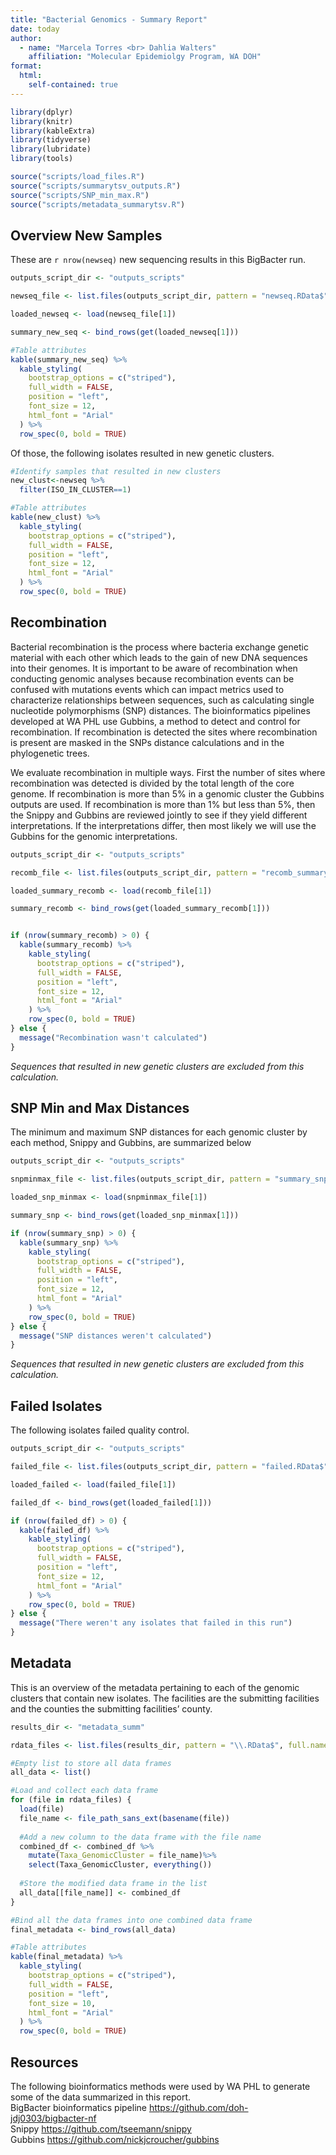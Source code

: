 ```yaml
---
title: "Bacterial Genomics - Summary Report"
date: today
author: 
  - name: "Marcela Torres <br> Dahlia Walters"
    affiliation: "Molecular Epidemiolgy Program, WA DOH"
format: 
  html:
    self-contained: true
---
```


```r
library(dplyr)
library(knitr)
library(kableExtra)
library(tidyverse)
library(lubridate)
library(tools)
```

```r
source("scripts/load_files.R")
source("scripts/summarytsv_outputs.R")
source("scripts/SNP_min_max.R")
source("scripts/metadata_summarytsv.R")
```

## Overview New Samples

These are `r nrow(newseq)` new sequencing results in this BigBacter run.

```r
outputs_script_dir <- "outputs_scripts"

newseq_file <- list.files(outputs_script_dir, pattern = "newseq.RData$", full.names = TRUE)

loaded_newseq <- load(newseq_file[1])

summary_new_seq <- bind_rows(get(loaded_newseq[1]))

#Table attributes
kable(summary_new_seq) %>%
  kable_styling(
    bootstrap_options = c("striped"),
    full_width = FALSE,
    position = "left",
    font_size = 12,
    html_font = "Arial"
  ) %>%
  row_spec(0, bold = TRUE)

```

Of those, the following isolates resulted in new genetic clusters.

```r
#Identify samples that resulted in new clusters
new_clust<-newseq %>% 
  filter(ISO_IN_CLUSTER==1)

#Table attributes
kable(new_clust) %>%
  kable_styling(
    bootstrap_options = c("striped"),
    full_width = FALSE,
    position = "left",
    font_size = 12,
    html_font = "Arial"
  ) %>%
  row_spec(0, bold = TRUE)
```

## Recombination

Bacterial recombination is the process where bacteria exchange genetic material with each other which leads to the gain of new DNA sequences into their genomes.  It is important to be aware of recombination when conducting genomic analyses because recombination events can be confused with mutations events which can impact metrics used to characterize relationships between sequences, such as calculating single nucleotide polymorphisms (SNP) distances. The bioinformatics pipelines developed at WA PHL use Gubbins, a method to detect and control for recombination. If recombination is detected the sites where recombination is present are masked in the SNPs distance calculations and in the phylogenetic trees. 

We evaluate recombination in multiple ways. First the number of sites where recombination was detected is divided by the total length of the core genome. If recombination is more than 5% in a genomic cluster the Gubbins outputs are used. If recombination is more than 1% but less than 5%, then the Snippy and Gubbins are reviewed jointly to see if they yield different interpretations. If the interpretations differ, then most likely we will use the Gubbins for the genomic interpretations.

```r
outputs_script_dir <- "outputs_scripts"

recomb_file <- list.files(outputs_script_dir, pattern = "recomb_summary.RData$", full.names = TRUE)

loaded_summary_recomb <- load(recomb_file[1])

summary_recomb <- bind_rows(get(loaded_summary_recomb[1]))


if (nrow(summary_recomb) > 0) {
  kable(summary_recomb) %>%
    kable_styling(
      bootstrap_options = c("striped"),
      full_width = FALSE,
      position = "left",
      font_size = 12,
      html_font = "Arial"
    ) %>%
    row_spec(0, bold = TRUE)
} else {
  message("Recombination wasn't calculated")
}

```

*Sequences that resulted in new genetic clusters are excluded from this calculation.*

## SNP Min and Max Distances

The minimum and maximum SNP distances for each genomic cluster by each method, Snippy and Gubbins, are summarized below

```r
outputs_script_dir <- "outputs_scripts"

snpminmax_file <- list.files(outputs_script_dir, pattern = "summary_snp_minmax.RData$", full.names = TRUE)

loaded_snp_minmax <- load(snpminmax_file[1])

summary_snp <- bind_rows(get(loaded_snp_minmax[1]))

if (nrow(summary_snp) > 0) {
  kable(summary_snp) %>%
    kable_styling(
      bootstrap_options = c("striped"),
      full_width = FALSE,
      position = "left",
      font_size = 12,
      html_font = "Arial"
    ) %>%
    row_spec(0, bold = TRUE)
} else {
  message("SNP distances weren't calculated")
}

```

*Sequences that resulted in new genetic clusters are excluded from this calculation.*

## Failed Isolates

The following isolates failed quality control.

```r
outputs_script_dir <- "outputs_scripts"

failed_file <- list.files(outputs_script_dir, pattern = "failed.RData$", full.names = TRUE)

loaded_failed <- load(failed_file[1])

failed_df <- bind_rows(get(loaded_failed[1]))

if (nrow(failed_df) > 0) {
  kable(failed_df) %>%
    kable_styling(
      bootstrap_options = c("striped"),
      full_width = FALSE,
      position = "left",
      font_size = 12,
      html_font = "Arial"
    ) %>%
    row_spec(0, bold = TRUE)
} else {
  message("There weren't any isolates that failed in this run")
}

```

## Metadata

This is an overview of the metadata pertaining to each of the genomic clusters that contain new isolates. The facilities are the submitting facilities and the counties the submitting facilities' county.

```r

results_dir <- "metadata_summ"

rdata_files <- list.files(results_dir, pattern = "\\.RData$", full.names = TRUE)

#Empty list to store all data frames
all_data <- list()

#Load and collect each data frame
for (file in rdata_files) {
  load(file)
  file_name <- file_path_sans_ext(basename(file))
  
  #Add a new column to the data frame with the file name
  combined_df <- combined_df %>%
    mutate(Taxa_GenomicCluster = file_name)%>%
    select(Taxa_GenomicCluster, everything())
  
  #Store the modified data frame in the list
  all_data[[file_name]] <- combined_df
}

#Bind all the data frames into one combined data frame
final_metadata <- bind_rows(all_data)

#Table attributes
kable(final_metadata) %>%
  kable_styling(
    bootstrap_options = c("striped"),
    full_width = FALSE,
    position = "left",
    font_size = 10,
    html_font = "Arial"
  ) %>%
  row_spec(0, bold = TRUE)

```

## Resources

The following bioinformatics methods were used by WA PHL to generate some of the data summarized in this report.\
BigBacter bioinformatics pipeline <https://github.com/doh-jdj0303/bigbacter-nf>\
Snippy <https://github.com/tseemann/snippy>\
Gubbins <https://github.com/nickjcroucher/gubbins>
